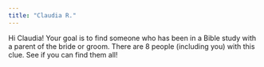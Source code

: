 ```yaml
---
title: "Claudia R."
---
```


Hi Claudia! Your goal is to find someone who has been in a Bible study with a parent of the bride or groom. There are 8 people (including you) with this clue. See if you can find them all!
